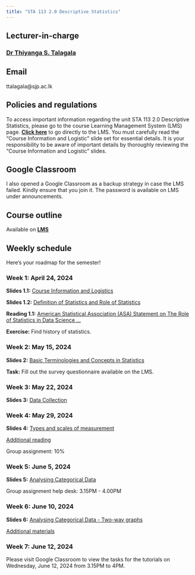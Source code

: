 ```yaml
---
title: "STA 113 2.0 Descriptive Statistics"
---
```


## Lecturer-in-charge

### [Dr Thiyanga S. Talagala](https://thiyanga.netlify.app/)

## Email

ttalagala\@sjp.ac.lk

## Policies and regulations

To access important information regarding the unit STA 113 2.0 Descriptive Statistics, please go to the course Learning Management System (LMS) page. [**Click here**](https://lms.fas.sjp.ac.lk/enrol/index.php?id=3646) to go directly to the LMS. You must carefully read the "Course Information and Logistic" slide set for essential details. It is your responsibility to be aware of important details by thoroughly reviewing the "Course Information and Logistic" slides.

## Google Classroom

I also opened a Google Classroom as a backup strategy in case the LMS failed. Kindly ensure that you join it. The password is available on LMS under announcements.

## Course outline

Available on [**LMS**](https://lms.fas.sjp.ac.lk/enrol/index.php?id=3646)

## Weekly schedule

Here’s your roadmap for the semester!

### Week 1: April 24, 2024

**Slides 1.1:** [Course Information and Logistics](./week0/index.html)

**Slides 1.2:** [Definition of Statistics and Role of Statistics](./week1/index.html)

**Reading 1.1:** [American Statistical Association (ASA) Statement on The Role of Statistics in Data Science ...](https://www.amstat.org/docs/default-source/amstat-documents/the-role-of-statistics-in-data-science-and-artificial-intelligence.pdf)

**Exercise:** Find history of statistics.

### Week 2: May 15, 2024

**Slides 2:** [Basic Terminologies and Concepts in Statistics](./week2/index.html)

**Task:** Fill out the survey questionnaire available on the LMS.

### Week 3: May 22, 2024

**Slides 3:** [Data Collection](./Week3/index.html)

### Week 4: May 29, 2024

**Slides 4:** [Types and scales of measurement](./week4/index.html)

[Additional reading](https://www.statology.org/levels-of-measurement-nominal-ordinal-interval-and-ratio/)

Group assignment: 10%

### Week 5: June 5, 2024

**Slides 5:** [Analysing Categorical Data](./week5/index.html)

Group assignment help desk: 3.15PM - 4.00PM

### Week 6: June 10, 2024

**Slides 6:** [Analysing Categorical Data - Two-way graphs](./week6/index.html)

[Additional materials](./week5/tables.pdf)

### Week 7: June 12, 2024


Please visit Google Classroom to view the tasks for the tutorials on Wednesday, June 12, 2024 from 3.15PM to 4PM.
